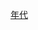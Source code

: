 {{Decade in country category|19|2|中國|亞洲}}
{{Commons category|China in the 1920s}}

[[Category:中华民国大陆时期编年史|年代]]